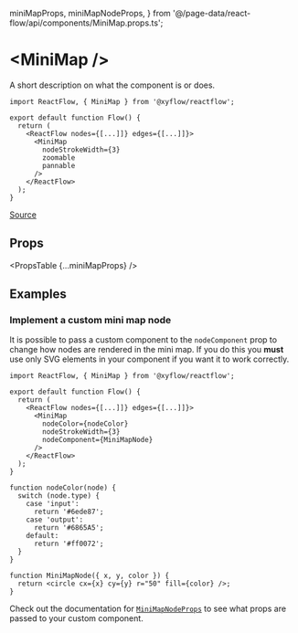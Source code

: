  miniMapProps,
  miniMapNodeProps,
} from '@/page-data/react-flow/api/components/MiniMap.props.ts';

# &lt;MiniMap />

A short description on what the component is or does.

```tsx
import ReactFlow, { MiniMap } from '@xyflow/reactflow';

export default function Flow() {
  return (
    <ReactFlow nodes={[...]]} edges={[...]]}>
      <MiniMap
        nodeStrokeWidth={3}
        zoomable
        pannable
      />
    </ReactFlow>
  );
}

```

[Source](https://github.come/xyflow/xyflow/a/link/to/the/component)

## Props

<PropsTable {...miniMapProps} />

## Examples

### Implement a custom mini map node

It is possible to pass a custom component to the `nodeComponent` prop to change
how nodes are rendered in the mini map. If you do this you **must** use only
SVG elements in your component if you want it to work correctly.

```tsx
import ReactFlow, { MiniMap } from '@xyflow/reactflow';

export default function Flow() {
  return (
    <ReactFlow nodes={[...]]} edges={[...]]}>
      <MiniMap
        nodeColor={nodeColor}
        nodeStrokeWidth={3}
        nodeComponent={MiniMapNode}
      />
    </ReactFlow>
  );
}

function nodeColor(node) {
  switch (node.type) {
    case 'input':
      return '#6ede87';
    case 'output':
      return '#6865A5';
    default:
      return '#ff0072';
  }
}

function MiniMapNode({ x, y, color }) {
  return <circle cx={x} cy={y} r="50" fill={color} />;
}
```

Check out the documentation for [`MiniMapNodeProps`](/react-flow/api/types/MiniMapNodeProps)
to see what props are passed to your custom component.

